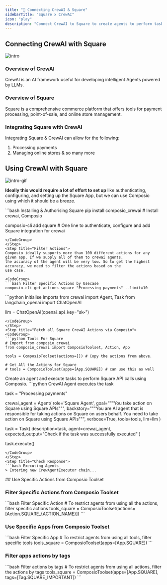```yaml
---
title: "🚀 Connecting CrewAI & Square"
sidebarTitle: "Square x CrewAI"
icon: "play"
description: "Connect CrewAI to Square to create agents to perform tasks using natural language"
---
```


## Connecting CrewAI with Square
![intro](/media/intro.jpg)

### Overview of CrewAI

CrewAI is an AI framework useful for developing intelligent Agents powered by LLMs.

### Overview of Square

Square is a comprehensive commerce platform that offers tools for payment processing, point-of-sale, and online store management.

### Integrating Square with CrewAI

Integrating Square & CrewAI can allow for the following:

1. Processing payments
2. Managing online stores
& so many more

## Using CrewAI with Square
![intro-gif](/media/intro.gif)
<Steps>
<Step title="Setting Up the Environment">

**Ideally this would require a lot of effort to set up** like authenticating, configuring, and setting up the Square App, but we can use Composio using which it should be a breeze.

<CodeGroup>
```bash Installing & Authorising Square
pip install composio_crewai # Install crewai, Composio 

composio-cli add square # One line to authenticate, configure and add Square integration for crewai
```
</CodeGroup>
</Step>
<Step title="Filter Actions">
Composio ideally supports more than 100 different actions for any given app. If we supply all of them to crewai agents, 
the accuracy of the agent will be very low. So to get the highest accuracy, we need to filter the actions based on the 
use case.

<CodeGroup>
```bash Filter Specific Actions by Usecase
composio-cli get-actions square "Processing payments" --limit=10
```
</CodeGroup>

</Step>
<Step title="Import Base Packages">

<CodeGroup>
```python Initialise Imports
from crewai import Agent, Task
from langchain_openai import ChatOpenAI

llm = ChatOpenAI(openai_api_key="sk-<OPENAI KEY>")
```
</CodeGroup>
</Step>
<Step title="Fetch all Square CrewAI Actions via Composio">
<CodeGroup>
```python Tools For Square
# Import from composio_crewai
from composio_crewai import ComposioToolset, Action, App

tools = ComposioToolset(actions=[]) # Copy the actions from above. 

# Get All the Actions for Square
# tools = ComposioToolset(apps=[App.SQUARE]) # can use this as well
```
</CodeGroup>
</Step>
<Step title="Execute the Agent">
Create an agent and execute tasks to perform Square API calls using Composio. 
<CodeGroup>
```python CrewAI Agent executes the task

task = "Processing payments"

crewai_agent = Agent(
    role='Square Agent',
    goal="""You take action on Square using Square APIs""",
    backstory="""You are AI agent that is responsible for taking actions on Square on users behalf. You need to take action on Square using Square APIs""",
    verbose=True,
    tools=tools,
    llm=llm
)

task = Task(
    description=task,
    agent=crewai_agent,
    expected_output="Check if the task was successfully executed"
)

task.execute()
```
</CodeGroup>
</Step>
<Step title="Check Response">
```bash Executing Agents
> Entering new CrewAgentExecutor chain...
```
</Step>
</Steps>
## Use Specific Actions from Composio Toolset

### Filter Specific Actions from Composio Toolset

<CodeGroup>
```bash Filter Specific Action
# To restrict agents from using all the actions, filter specific actions
tools_square = ComposioToolset(actions=[Action.SQUARE_{ACTION_NAME}])
```
</CodeGroup>

### Use Specific Apps from Composio Toolset
<CodeGroup>
```bash Filter Specific App
# To restrict agents from using all tools, filter specific tools
tools_square = ComposioToolset(apps=[App.SQUARE])
```
</CodeGroup>

### Filter apps actions by tags 
<CodeGroup>
```bash Filter actions by tags
# To restrict agents from using all actions, filter the actions by tags
tools_square = ComposioToolset(apps=[App.SQUARE], tags=[Tag.SQUARE_IMPORTANT])
```
</CodeGroup>